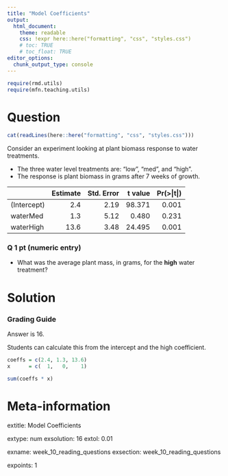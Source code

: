 ```yaml
---
title: "Model Coefficients"
output:  
  html_document:
    theme: readable
    css: !expr here::here("formatting", "css", "styles.css")
    # toc: TRUE
    # toc_float: TRUE
editor_options:
  chunk_output_type: console
---
```



```r
require(rmd.utils)
require(mfn.teaching.utils)

```



Question
========

```r
cat(readLines(here::here("formatting", "css", "styles.css")))
```


<div class="instructions">


Consider an experiment looking at plant biomass response to water treatments.

- The three water level treatments are: "low", "med", and "high". 
- The response is plant biomass in grams after 7 weeks of growth.

|                 | Estimate| Std. Error| t value| Pr(>&#124;t&#124;)|
|:----------------|--------:|----------:|-------:|------------------:|
|(Intercept)      | 2.4     |       2.19|  98.371|              0.001|
|waterMed         | 1.3     |       5.12|   0.480|              0.231|
|waterHigh        | 13.6    |       3.48|  24.495|              0.001|

</div>

<div class="questions">

### Q 1 pt (numeric entry)

- What was the average plant mass, in grams, for the **high** water treatment?

</div>





Solution
========

### Grading Guide

Answer is 16.

Students can calculate this from the intercept and the high coefficient.

```r
coeffs = c(2.4, 1.3, 13.6)
x      = c(  1,   0,    1)

sum(coeffs * x)
```


Meta-information
================

extitle: Model Coefficients

extype: num
exsolution: 16
extol: 0.01

exname: week_10_reading_questions
exsection: week_10_reading_questions

expoints: 1
